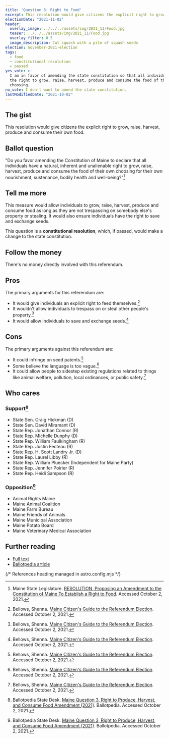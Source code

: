 ```yaml
---
title: 'Question 3: Right to Food'
excerpt: This resolution would give citizens the explicit right to grow their own food.
electionDate: "2021-11-02"
header:
  overlay_image: ../../../assets/img/2021_11/Food.jpg
  teaser: ../../../assets/img/2021_11/Food.jpg
  overlay_filter: 0.5
  image_description: Cut squash with a pile of squash seeds
election: november-2021-election
tags:
  - food
  - constitutional-resolution
  - passed
yes_vote: >-
  I am in favor of amending the state constitution so that all individuals have
  the right to grow, raise, harvest, produce and consume the food of their
  choosing.
no_vote: I don't want to amend the state constitution.
lastModifiedDate: "2021-10-02"
---
```


## The gist

This resolution would give citizens the explicit right to grow, raise, harvest, produce and consume their own food.

## Ballot question

"Do you favor amending the Constitution of Maine to declare that all individuals have a natural, inherent and unalienable right to grow, raise, harvest, produce and consume the food of their own choosing for their own nourishment, sustenance, bodily health and well-being?"[^1]

<YesNoTable yesContent={frontmatter.yes_vote} noContent={frontmatter.no_vote} />

## Tell me more

This measure would allow individuals to grow, raise, harvest, produce and consume food as long as they are not trespassing on somebody else's property or stealing. It would also ensure individuals have the right to save and exchange seeds.

This question is a **constitutional resolution**, which, if passed, would make a change to the state constitution.

## Follow the money

There's no money directly involved with this referendum.

## Pros

The primary arguments for this referendum are:

- It would give individuals an explicit right to feed themselves.[^3]
- It wouldn't allow individuals to trespass on or steal other people's property.[^3]
- It would allow individuals to save and exchange seeds.[^3]

## Cons

The primary arguments against this referendum are:

- It could infringe on seed patents.[^3]
- Some believe the language is too vague.[^3]
- It could allow people to sidestep existing regulations related to things like animal welfare, pollution, local ordinances, or public safety.[^3]

## Who cares

### Support[^2]

- State Sen. Craig Hickman (D)
- State Sen. David Miramant (D)
- State Rep. Jonathan Connor (R)
- State Rep. Michelle Dunphy (D)
- State Rep. William Faulkingham (R)
- State Rep. Justin Fecteau (R)
- State Rep. H. Scott Landry Jr. (D)
- State Rep. Laurel Libby (R)
- State Rep. William Pluecker (Independent for Maine Party)
- State Rep. Jennifer Poirier (R)
- State Rep. Heidi Sampson (R)

### Opposition[^2]

- Animal Rights Maine
- Maine Animal Coalition
- Maine Farm Bureau
- Maine Friends of Animals
- Maine Municipal Association
- Maine Potato Board
- Maine Veterinary Medical Association

## Further reading

- [Full text](http://legislature.maine.gov/ros/LawsOfMaine/breeze/Law/getDocById/?docId=78982)
- [Ballotpedia article](<https://ballotpedia.org/Maine_Question_3,_Right_to_Produce,_Harvest,_and_Consume_Food_Amendment_(2021)>)

{/* References heading managed in astro.config.mjs */}
[^1]: Maine State Legislature. [RESOLUTION, Proposing an Amendment to the Constitution of Maine To Establish a Right to Food](http://legislature.maine.gov/ros/LawsOfMaine/breeze/Law/getDocById/?docId=78982). Accessed October 2, 2021.
[^2]: Ballotpedia State Desk. [Maine Question 3, Right to Produce, Harvest, and Consume Food Amendment (2021)](<https://ballotpedia.org/Maine_Question_3,_Right_to_Produce,_Harvest,_and_Consume_Food_Amendment_(2021)>). Ballotpedia. Accessed October 2, 2021.
[^3]: Bellows, Shenna. [Maine Citizen's Guide to the Referendum Election](https://www.maine.gov/sos/cec/elec/upcoming/pdf/11-21citizensguide.pdf). Accessed October 2, 2021.
